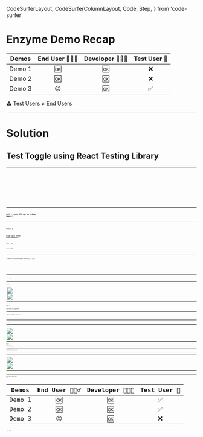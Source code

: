   CodeSurferLayout,
  CodeSurferColumnLayout,
  Code,
  Step,
} from 'code-surfer'

# Enzyme Demo Recap

| Demos  | End User 🙋🏻‍♂️ | Developer 👨🏻‍💻 | Test User 🧪 |
| ------ | :---------: | :----------: | :----------: |
| Demo 1 |     🆗      |      🆗      |      ❌      |
| Demo 2 |     🆗      |      🆗      |      ❌      |
| Demo 3 |     😡      |      🆗      |      ✅      |

⚠️ Test Users ≠ End Users

---

# Solution

## Test Toggle using React Testing Library

---

<CodeSurferLayout>
  <Code
    code={require('!!raw-loader!./ToggleHooks.test.0.js').default}
    focus="2[44:67]"
    lang="jsx"
    title="Test Toggle using React Testing Library"
  />
  <Code
    code={require('!!raw-loader!./ToggleHooks.test.1.js').default}
    focus="2[10:15],7"
    lang="jsx"
    title="Test Toggle using React Testing Library"
    subtitle="Deep rendering"
  />
  <Code
    code={require('!!raw-loader!./ToggleHooks.test.2.js').default}
    focus="7[13:21],9"
    lang="jsx"
    title="Test Toggle using React Testing Library"
    subtitle="Assert that the User sees 👀 'Off' text"
  />
  <Code
    code={require('!!raw-loader!./ToggleHooks.test.3.js').default}
    focus="7[24:34],10"
    lang="jsx"
    title="Test Toggle using React Testing Library"
    subtitle="Assert that the User doesn't see 🙈 'On' text"
  />
  <Code
    code={require('!!raw-loader!./ToggleHooks.test.4.js').default}
    focus="12[21:39]"
    lang="jsx"
    title="Test Toggle using React Testing Library"
    subtitle="User tries to find 🧐 a 'Toggle' text"
  />
  <Code
    code={require('!!raw-loader!./ToggleHooks.test.4.js').default}
    focus="2[27:35],12"
    lang="jsx"
    title="Test Toggle using React Testing Library"
    subtitle="Then click it! 🖱"
  />
  <Code
    code={require('!!raw-loader!./ToggleHooks.test.5.js').default}
    focus="14:15"
    lang="jsx"
    title="Test Toggle using React Testing Library"
    subtitle="Assert that the User now sees 👀 'On' instead of 'Off' text"
  />
  <Code
    code={require('!!raw-loader!../ToggleHooks.test.js').default}
    focus="2[18:24],6"
    lang="jsx"
    title="Test Toggle using React Testing Library"
    subtitle="Clean up rendered DOM from the test"
  />
  <Code
    code={require('!!raw-loader!../ToggleHooks.test.js').default}
    focus="2,6,9:17"
    lang="jsx"
    title="Test Toggle using React Testing Library"
  />
</CodeSurferLayout>

---

## Let's redo all our previous Demos!

---

## Demo 1

### Flip `toggle` State Representation

`true` ➡ Off

`false` ➡ On

---

<CodeSurferColumnLayout sizes={[1, 1]}>

<Step title="Flip toggle State Representation">
  <Code
    code={require('!!raw-loader!../Toggle.js').default}
    focus="6[13:17]"
    lang="jsx"
    subtitle="default ➡️ true"
  />
  <Code
    code={require('!!raw-loader!../ToggleFlipped.js').default}
    focus="6[13:16]"
    lang="jsx"
    subtitle="default ➡️ false"
  />
</Step>
<Step>
  <Code
    code={require('!!raw-loader!../Toggle.js').default}
    focus="19:21"
    lang="jsx"
    subtitle="true ➡️ On | false ➡️ Off"
  />
  <Code
    code={require('!!raw-loader!../ToggleFlipped.js').default}
    focus="19:21"
    lang="jsx"
    subtitle="true ➡️ Off | false ➡️ On"
  />
</Step>

</CodeSurferColumnLayout>

---

### End User 🆗

<ToggleFlipped />

---

### Test User ✅

<Split>
  <Image
    src={require('file-loader!./demo-1-test-result.png')}
    style={{
      margin: 'auto',
      height: '40vh',
      width: '40vw',
      backgroundPosition: 'right',
      backgroundSize: 'contain',
    }}
  />
  <Image
    src={require('file-loader!./demo-1-test-coverage.png')}
    style={{
      margin: '0 auto 0 0',
      height: '60vh',
      width: '60vw',
      backgroundPosition: 'left',
      backgroundSize: 'contain',
    }}
  />
</Split>

---

## Demo 2

### Swap Toggle with ToggleHooks

---

<CodeSurferColumnLayout sizes={[1, 1]}>

<Step title="Swap Toggle with ToggleHooks">
  <Code
    code={require('!!raw-loader!../App.js').default}
    focus="2[23:28]"
    lang="jsx"
    subtitle="Before"
  />
  <Code
    code={require('!!raw-loader!../AppHooks.js').default}
    focus="2[23:33]"
    lang="jsx"
    subtitle="After"
  />
</Step>

</CodeSurferColumnLayout>

---

### End User 🆗

<ToggleHooks />

---

### Test User ✅

<Split>
  <Image
    src={require('file-loader!./demo-2-test-result.png')}
    style={{
      margin: 'auto',
      height: '40vh',
      width: '40vw',
      backgroundPosition: 'right',
      backgroundSize: 'contain',
    }}
  />
  <Image
    src={require('file-loader!./demo-2-test-coverage.png')}
    style={{
      margin: '0 auto 0 0',
      height: '60vh',
      width: '60vw',
      backgroundPosition: 'left',
      backgroundSize: 'contain',
    }}
  />
</Split>

---

## Demo 3

### Make a mistake in Button event propagation

---

<CodeSurferColumnLayout sizes={[1, 1]}>

<Step>
  <Code
    code={require('!!raw-loader!../Button.js').default}
    focus="7[15:42]"
    lang="jsx"
    title="Careful Developer 🧐"
    subtitle="Pass onClick props correctly"
  />
  <Code
    code={require('!!raw-loader!../ButtonMistake.js').default}
    focus="7"
    lang="jsx"
    title="Careless Developer 🥴"
    subtitle="Forget to pass onClick props"
  />
</Step>

</CodeSurferColumnLayout>

---

### Test User ❌

<Split>
  <Image
    src={require('file-loader!./demo-3-test-result.png')}
    style={{
      margin: 'auto',
      height: '55vh',
      width: '55vw',
      backgroundPosition: 'right',
      backgroundSize: 'contain',
    }}
  />
  <Image
    src={require('file-loader!./demo-3-test-coverage.png')}
    style={{
      margin: '0 auto 0 0',
      height: '60vh',
      width: '60vw',
      backgroundPosition: 'left',
      backgroundSize: 'contain',
    }}
  />
</Split>

---

### End User 😡

<ToggleMistake />

---

# React Testing Library Demo Recap

| Demos  | End User 🙋🏻‍♂️ | Developer 👨🏻‍💻 | Test User 🧪 |
| ------ | :---------: | :----------: | :----------: |
| Demo 1 |     🆗      |      🆗      |      ✅      |
| Demo 2 |     🆗      |      🆗      |      ✅      |
| Demo 3 |     😡      |      🆗      |      ❌      |

🎉 Test Users = End Users
